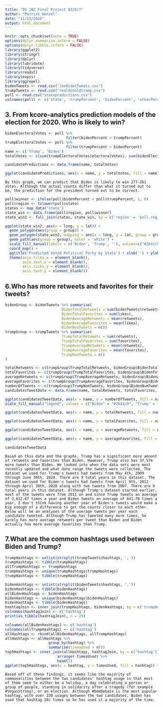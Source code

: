 ```yaml
---
title: "DS 202 Final Project Q3/6/7"
author: "Patrick Wenzel"
date: "11/13/2020"
output: html_document
---
```


```r
knitr::opts_chunk$set(echo = TRUE)
options(dplyr.summarise.inform = FALSE)
options(dplyr.tibble.inform = FALSE)
library(ggplot2)
library(stringr)
library(dplyr)
library(lubridate)
library(tidyverse)
library(readxl)
library(expss)
library(ggrepel)
bidenTweets <- read.csv("JoeBidenTweets.csv")
trumpTweets <- read.csv("realdonaldtrump.csv")
poll <- read.csv("statepredictions.csv")
colnames(poll) <- c('state', 'trumpPercent', 'bidenPercent', 'otherPercent', 'electoralVotes')
```

## 3. From kcore-analytics prediction models of the election for 2020. Who is likely to win?
```r
bidenElectoralVotes <- poll %>%
                            filter(bidenPercent > trumpPercent)
trumpElectoralVotes <- poll %>%
                            filter(trumpPercent > bidenPercent)
name <- c('Trump', 'Biden')
totalVotes <- c(sum(trumpElectoralVotes$electoralVotes), sum(bidenElectoralVotes$electoralVotes))

candidatePredictions <- data.frame(name, totalVotes)

ggplot(candidatePredictions, aes(x = name, y = totalVotes, fill = name)) + geom_bar(stat="identity", position = "dodge") + ggtitle('Total Number of Predicted Electoral Votes per Candidate') + xlab('Candidate') + ylab('Total Number of Predicted Electoral Votes') + scale_fill_manual("legend", values = c("Biden" = "#2641c9", "Trump" = "#c92626")) + geom_text(aes(label=totalVotes), position=position_dodge(width=0.9), vjust=-0.25, size = 6) + ylim(0, 300)
```

    By this graph, we can predict that Biden is likely to win 277-261 votes. Although the actual counts differ than what it turned out to be, the prediction for the president turned out to be correct.
  
```r
poll$winner <- ifelse(poll$bidenPercent > poll$trumpPercent, 1, 0)
poll$region <- tolower(poll$state)
states <- map_data('state')
state_win <- data.frame(poll$region, poll$winner)
state_win2 <- full_join(states, state_win, by = c('region' = 'poll.region'))

ggplot(state_win2, aes(x = long, y = lat)) + 
  geom_polygon(aes(group = group)) +
  geom_polygon(state_win2, mapping = aes(x = long, y = lat, group = group, fill = ifelse(state_win2$poll.winner == 1, "#2641c9", "#c92626"))) + 
  geom_path(aes(group = group), color = 'white') + 
  scale_fill_manual(labels = c('Biden', 'Trump', ''), values=c("#2641c9", "#c92626")) +
  coord_map() + 
  ggtitle('Predicted Voted Political Party by State') + xlab('') + ylab('') + labs(fill = 'Predicted State Winner') + 
  theme(axis.ticks.x = element_blank(),
        axis.text.x = element_blank(),
        axis.ticks.y = element_blank(),
        axis.text.y = element_blank())
```

## 6.Who has more retweets and favorites for their tweets?
```r
bidenGroup <- bidenTweets %>% summarise(
                          BidenTotalRetweets = sum(bidenTweets$retweets),
                          BidenTotalFavorites = sum(likes),
                          BidenAverageRetweets = mean(retweets),
                          BidenAverageFavorites = mean(likes),
                          BidenNumTweets = n())
trumpGroup <- trumpTweets %>% summarise(
                          TrumpTotalRetweets = sum(retweets),
                          TrumpTotalFavorites = sum(favorites),
                          TrumpAverageRetweets = mean(retweets),
                          TrumpAverageFavorites = mean(favorites),
                          TrumpNumTweets = n()
)

totalRetweets <- c(trumpGroup$TrumpTotalRetweets, bidenGroup$BidenTotalRetweets)
totalFavorites <- c(trumpGroup$TrumpTotalFavorites, bidenGroup$BidenTotalFavorites)
averageRetweets <- c(trumpGroup$TrumpAverageRetweets, bidenGroup$BidenAverageRetweets)
averageFavorites <- c(trumpGroup$TrumpAverageFavorites, bidenGroup$BidenAverageFavorites)
numberOfTweets <- c(trumpGroup$TrumpNumTweets, bidenGroup$BidenNumTweets)
candidatesTweetData <- data.frame(name, totalRetweets, totalFavorites, averageRetweets, averageFavorites, numberOfTweets)

ggplot(candidatesTweetData, aes(x = name, y = numberOfTweets, fill = name)) + geom_bar(stat="identity", position = "dodge") + ggtitle('Total Number of Tweets per Candidate') + xlab('Candidate') + ylab('Total Number of Tweets') +
scale_fill_manual("legend", values = c("Biden" = "#2641c9", "Trump" = "#c92626")) + geom_text(aes(label=numberOfTweets), position=position_dodge(width=0.9), vjust=-0.25, size = 6) + ylim(0, 45000)

ggplot(candidatesTweetData, aes(x = name, y = totalRetweets, fill = name)) + geom_bar(stat="identity", position = "dodge") + ggtitle('Total Number of Retweets per Candidate') + xlab('Candidate') + ylab('Total Number of Retweets') + scale_fill_manual("legend", values = c("Biden" = "#2641c9", "Trump" = "#c92626")) + geom_text(aes(label=totalRetweets), position=position_dodge(width=0.9), vjust=-0.25, size = 6) + ylim(0, 280000000)

ggplot(candidatesTweetData, aes(x = name, y = totalFavorites, fill = name)) + geom_bar(stat="identity", position = "dodge") + ggtitle('Total Number of Favorites per Candidate') + xlab('Candidate') + ylab('Total Number of Favorites') + scale_fill_manual("legend", values = c("Biden" = "#2641c9", "Trump" = "#c92626")) + geom_text(aes(label=totalFavorites), position=position_dodge(width=0.9), vjust=-0.25, size = 6) + ylim(0, 1175000000)

ggplot(candidatesTweetData, aes(x = name, y = averageRetweets, fill = name)) + geom_bar(stat="identity", position = "dodge") + ggtitle('Average Number of Retweets per Candidate') + xlab('Candidate') + ylab('Average Number of Retweets') + scale_fill_manual("legend", values = c("Biden" = "#2641c9", "Trump" = "#c92626")) + geom_text(aes(label=round(averageRetweets, digits = 2)), position=position_dodge(width=0.9), vjust=-0.25, size = 6) + ylim(0, 6400)

ggplot(candidatesTweetData, aes(x = name, y = averageFavorites, fill = name)) + geom_bar(stat="identity", position = "dodge") + ggtitle('Average Number of Favorites per Candidate') + xlab('Candidate') + ylab('Average Number of Favorites') + scale_fill_manual("legend", values = c("Biden" = "#2641c9", "Trump" = "#c92626")) + geom_text(aes(label=round(averageFavorites, digits = 2)), position=position_dodge(width=0.9), vjust=-0.25, size = 6) + ylim(0, 34000)

candidatesTweetData
```

    Based on this data and the graphs, Trump has a significant more amount of retweets and favorites than Biden. However, Trump also has 37,576 more tweets than Biden. We looked into when the data sets were most recently updated and what date range the tweets were collected. The dataset we used for Trump's tweets had tweets from May 4th, 2009 through June 30th, 2020. There are 9 total years in this dataset. The dataset we used for Biden's tweets had tweets from April 9th, 2012 through April 30th, 2020 along with two tweets from 2007. There are 9 total years in this dataset. Although Trump's dataset started earlier, most of the tweets were from 2011 on and since Trump tweets an average of 3,612.67 times a year and Biden tweets an average of 641.78 times a year, I don't think having another year of Biden's tweets would make a big enough of a difference to get the counts closer to each other. Below will be an analyses of the average tweets per year each candidate tweeted. Although Trump has tweeted many more times, he barely has more average retweets per tweet than Biden and Biden actually has more average favorites than Trump.

## 7.What are the common hashtags used between Biden and Trump?

```r
trumpHashtags <- unlist(strsplit(trumpTweets$hashtags, ','))
trumpHashtags <- tibble(trumpHashtags)
allTrumpHashtags <- trumpHashtags
trumpHashtags <- unique(trumpHashtags$trumpHashtags)
trumpHashtags <- tibble(trumpHashtags)

bidenHashtags <- unlist(strsplit(bidenTweets$hashtags, ','))
bidenHashtags <- tibble(bidenHashtags)
allBidenHashtags <- bidenHashtags
bidenHashtags <- unique(bidenHashtags$bidenHashtags)
bidenHashtags <- tibble(bidenHashtags)
hashtagJoin <- inner_join(trumpHashtags, bidenHashtags, by = c('trumpHashtags' = 'bidenHashtags'))
colnames(hashtagJoin) <- c('hashtag')
print(as_tibble(hashtagJoin), n = 29)

colnames(allBidenHashtags) <- c('hashtag')
colnames(allTrumpHashtags) <- c('hashtag')
allHashtags <- rbind(allBidenHashtags, allTrumpHashtags)
allHashtags <- allHashtags %>%
                    group_by(hashtag) %>%
                    summarise(timesUsed = n())
top5Hashtags <- inner_join(allHashtags, hashtagJoin, by = c('hashtag')) %>%
                        arrange(-timesUsed) %>%
                        head(5)
ggplot(top5Hashtags, aes(x = hashtag, y = timesUsed, fill = hashtag)) + geom_bar(stat="identity") + coord_flip() +  ggtitle('Times Used Between Candidates') + xlab('hashtag') + ylab('Top Five Hashtags Used Between the Two Candidates')
```

    Based off of these findings, it seems like the majority of commonalities between the two candidates' hashtag usage is that most of them seem to either be a holiday, a day celebrating a person or group of people, standing in solidarity after a tragedy (for example #VegasStrong), or an election. Although #DemDebate is the most popular hashtag, with over 220 usages between the two candidates, Biden has used that hashtag 201 times so he has used it a majority of the time.
